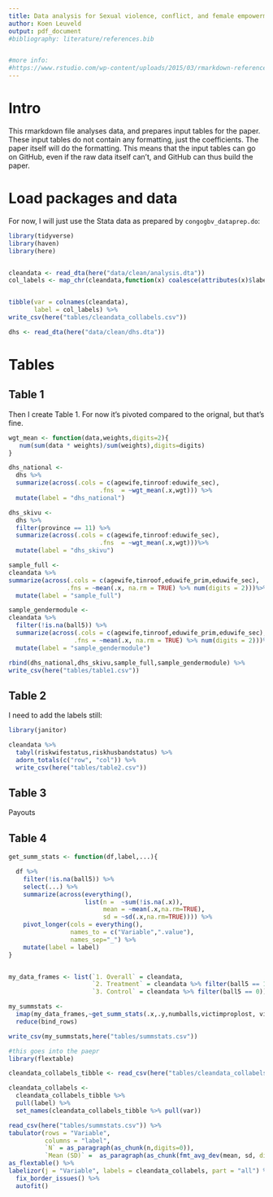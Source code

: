 ```yaml
---
title: Data analysis for Sexual violence, conflict, and female empowerment
author: Koen Leuveld
output: pdf_document
#bibliography: literature/references.bib


#more info:
#https://www.rstudio.com/wp-content/uploads/2015/03/rmarkdown-reference.pdf
---
```


# Intro

This rmarkdown file analyses data, and prepares input tables for the paper. These
input tables do not contain any formatting, just the coefficients. The paper itself
will do the formatting. This means that the input tables can go on GitHub, even if 
the raw data itself can't, and GitHub can thus build the paper.

# Load packages and data

For now, I will just use the Stata data as prepared by `congogbv_dataprep.do`:

```r

library(tidyverse)
library(haven)
library(here)


cleandata <- read_dta(here("data/clean/analysis.dta"))
col_labels <- map_chr(cleandata,function(x) coalesce(attributes(x)$label,""))


tibble(var = colnames(cleandata),
       label = col_labels) %>%
write_csv(here("tables/cleandata_collabels.csv"))

dhs <- read_dta(here("data/clean/dhs.dta"))

```

# Tables

## Table 1

Then I create Table 1. For now it's pivoted compared to the orignal, but that's fine.

```r

wgt_mean <- function(data,weights,digits=2){
   num(sum(data * weights)/sum(weights),digits=digits)
}

dhs_national <-
  dhs %>% 
  summarize(across(.cols = c(agewife,tinroof:eduwife_sec),
                         .fns  = ~wgt_mean(.x,wgt))) %>%
  mutate(label = "dhs_national")

dhs_skivu <-
  dhs %>% 
  filter(province == 11) %>%
  summarize(across(.cols = c(agewife,tinroof:eduwife_sec),
                         .fns  = ~wgt_mean(.x,wgt)))%>%
  mutate(label = "dhs_skivu")

sample_full <-
cleandata %>% 
summarize(across(.cols = c(agewife,tinroof,eduwife_prim,eduwife_sec),
                .fns = ~mean(.x, na.rm = TRUE) %>% num(digits = 2)))%>%
  mutate(label = "sample_full")

sample_gendermodule <-
cleandata %>% 
  filter(!is.na(ball5)) %>%
  summarize(across(.cols = c(agewife,tinroof,eduwife_prim,eduwife_sec),
                  .fns = ~mean(.x, na.rm = TRUE) %>% num(digits = 2)))%>%
  mutate(label = "sample_gendermodule")

rbind(dhs_national,dhs_skivu,sample_full,sample_gendermodule) %>%
write_csv(here("tables/table1.csv"))


```


## Table 2

I need to add the labels still:

```r

library(janitor)

cleandata %>% 
  tabyl(riskwifestatus,riskhusbandstatus) %>%
  adorn_totals(c("row", "col")) %>%
  write_csv(here("tables/table2.csv"))

```

## Table 3

Payouts

## Table 4

```r


get_summ_stats <- function(df,label,...){

  df %>%
    filter(!is.na(ball5)) %>%
    select(...) %>%
    summarize(across(everything(),
                     list(n =  ~sum(!is.na(.x)),
                          mean = ~mean(.x,na.rm=TRUE),
                          sd = ~sd(.x,na.rm=TRUE)))) %>%
    pivot_longer(cols = everything(),
                 names_to = c("Variable",".value"),
                 names_sep="_") %>%
    mutate(label = label)
}


my_data_frames <- list(`1. Overall` = cleandata,
                       `2. Treatment` = cleandata %>% filter(ball5 == 1),
                       `3. Control` = cleandata %>% filter(ball5 == 0))

my_summstats <- 
  imap(my_data_frames,~get_summ_stats(.x,.y,numballs,victimproplost, victimfamlost, acledviolence10)) %>%
  reduce(bind_rows)

write_csv(my_summstats,here("tables/summstats.csv"))

#this goes into the paepr
library(flextable)

cleandata_collabels_tibble <- read_csv(here("tables/cleandata_collabels.csv"))

cleandata_collabels <- 
  cleandata_collabels_tibble %>%
  pull(label) %>%
  set_names(cleandata_collabels_tibble %>% pull(var))

read_csv(here("tables/summstats.csv")) %>%
tabulator(rows = "Variable",
          columns = "label",
          `N` = as_paragraph(as_chunk(n,digits=0)),
          `Mean (SD)` =  as_paragraph(as_chunk(fmt_avg_dev(mean, sd, digit2 = 2)))) %>%
as_flextable() %>%
labelizor(j = "Variable", labels = cleandata_collabels, part = "all") %>% 
  fix_border_issues() %>% 
  autofit()








```